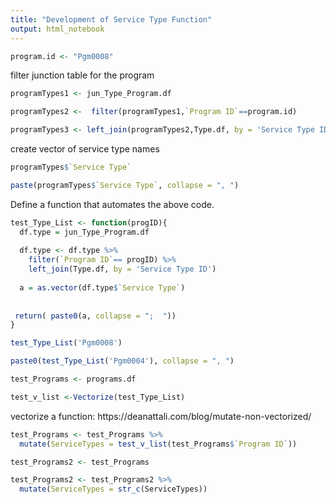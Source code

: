 ```yaml
---
title: "Development of Service Type Function"
output: html_notebook
---
```





```r
program.id <- "Pgm0008"
```



filter junction table for the program

```r
programTypes1 <- jun_Type_Program.df

programTypes2 <-  filter(programTypes1,`Program ID`==program.id)

programTypes3 <- left_join(programTypes2,Type.df, by = 'Service Type ID' )


```



create vector of service type names

```r
programTypes$`Service Type`
```

```r
paste(programTypes$`Service Type`, collapse = ", ")
```


Define a function that automates the above code.

```r
test_Type_List <- function(progID){
  df.type = jun_Type_Program.df
  
  df.type <- df.type %>% 
    filter(`Program ID`== progID) %>% 
    left_join(Type.df, by = 'Service Type ID')
  
  a = as.vector(df.type$`Service Type`)
  
  
 return( paste0(a, collapse = ";  "))
}
```





```r
test_Type_List('Pgm0008')
```



```r
paste0(test_Type_List('Pgm0004'), collapse = ", ")
```

```r
test_Programs <- programs.df
```


```r
test_v_list <-Vectorize(test_Type_List)
```
vectorize a function: https://deanattali.com/blog/mutate-non-vectorized/


```r


test_Programs <- test_Programs %>% 
  mutate(ServiceTypes = test_v_list(test_Programs$`Program ID`))
```



```r
test_Programs2 <- test_Programs

test_Programs2 <- test_Programs2 %>% 
  mutate(ServiceTypes = str_c(ServiceTypes))
```



